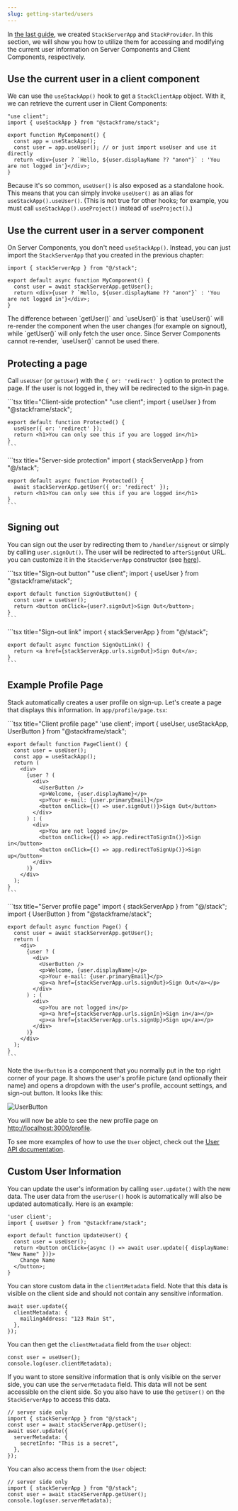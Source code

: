 ```yaml
---
slug: getting-started/users
---
```


In [the last guide](./setup.mdx), we created `StackServerApp` and `StackProvider`. In this section, we will show you how to utilize them for accessing and modifying the current user information on Server Components and Client Components, respectively.

## Use the current user in a client component

We can use the `useStackApp()` hook to get a `StackClientApp` object. With it, we can retrieve the current user in Client Components:

```tsx title="Client user profile"
"use client";
import { useStackApp } from "@stackframe/stack";

export function MyComponent() {
  const app = useStackApp();
  const user = app.useUser(); // or just import useUser and use it directly
  return <div>{user ? `Hello, ${user.displayName ?? "anon"}` : 'You are not logged in'}</div>;
}
```

Because it's so common, `useUser()` is also exposed as a standalone hook. This means that you can simply invoke `useUser()` as an alias for `useStackApp().useUser()`. (This is not true for other hooks; for example, you must call `useStackApp().useProject()` instead of `useProject()`.)

## Use the current user in a server component

On Server Components, you don't need `useStackApp()`. Instead, you can just import the `StackServerApp` that you created in the previous chapter:

```tsx title="Server user profile"
import { stackServerApp } from "@/stack";

export default async function MyComponent() {
  const user = await stackServerApp.getUser();
  return <div>{user ? `Hello, ${user.displayName ?? "anon"}` : 'You are not logged in'}</div>;
}
```

<Note>
The difference between `getUser()` and `useUser()` is that `useUser()` will re-render the component when the user changes (for example on signout), while `getUser()` will only fetch the user once. Since Server Components cannot re-render, `useUser()` cannot be used there. 
</Note>


## Protecting a page

Call `useUser` (or `getUser`) with the `{ or: 'redirect' }` option to protect the page. If the user is not logged in, they will be redirected to the sign-in page.

<Tabs>
  <Tab title="Client Component">
    ```tsx title="Client-side protection"
    "use client";
    import { useUser } from "@stackframe/stack";

    export default function Protected() {
      useUser({ or: 'redirect' });
      return <h1>You can only see this if you are logged in</h1>
    }
    ```
  </Tab>

  <Tab title="Server Component">
    ```tsx title="Server-side protection"
    import { stackServerApp } from "@/stack";

    export default async function Protected() {
      await stackServerApp.getUser({ or: 'redirect' });
      return <h1>You can only see this if you are logged in</h1>
    }
    ```
  </Tab>
</Tabs>


## Signing out

You can sign out the user by redirecting them to `/handler/signout` or simply by calling `user.signOut()`. The user will be redirected to `afterSignOut` URL. you can customize it in the `StackServerApp` constructor (see [here](/docs/api-documentation/app)).


<Tabs>
  <Tab title="user.signOut()">
    ```tsx title="Sign-out button"
    "use client";
    import { useUser } from "@stackframe/stack";

    export default function SignOutButton() {
      const user = useUser();
      return <button onClick={user?.signOut}>Sign Out</button>;
    }
    ```
  </Tab>

  <Tab title="Redirect">
    ```tsx title="Sign-out link"
    import { stackServerApp } from "@/stack";

    export default async function SignOutLink() {
      return <a href={stackServerApp.urls.signOut}>Sign Out</a>;
    }
    ```
  </Tab>
</Tabs>


## Example Profile Page

Stack automatically creates a user profile on sign-up. Let's create a page that displays this information. In `app/profile/page.tsx`:

<Tabs>
  <Tab title="Client Component">
    ```tsx title="Client profile page"
    'use client';
    import { useUser, useStackApp, UserButton } from "@stackframe/stack";

    export default function PageClient() {
      const user = useUser();
      const app = useStackApp();
      return (
        <div>
          {user ? (
            <div>
              <UserButton />
              <p>Welcome, {user.displayName}</p>
              <p>Your e-mail: {user.primaryEmail}</p>
              <button onClick={() => user.signOut()}>Sign Out</button>
            </div>
          ) : (
            <div>
              <p>You are not logged in</p>
              <button onClick={() => app.redirectToSignIn()}>Sign in</button>
              <button onClick={() => app.redirectToSignUp()}>Sign up</button>
            </div>
          )}
        </div>
      );
    }
    ```
  </Tab>

  <Tab title="Server Component">
    ```tsx title="Server profile page"
    import { stackServerApp } from "@/stack";
    import { UserButton } from "@stackframe/stack";

    export default async function Page() {
      const user = await stackServerApp.getUser();
      return (
        <div>
          {user ? (
            <div>
              <UserButton />
              <p>Welcome, {user.displayName}</p>
              <p>Your e-mail: {user.primaryEmail}</p>
              <p><a href={stackServerApp.urls.signOut}>Sign Out</a></p>
            </div>
          ) : (
            <div>
              <p>You are not logged in</p>
              <p><a href={stackServerApp.urls.signIn}>Sign in</a></p>
              <p><a href={stackServerApp.urls.signUp}>Sign up</a></p>
            </div>
          )}
        </div>
      );
    }
    ```
  </Tab>
</Tabs>

Note the `UserButton` is a component that you normally put in the top right corner of your page. It shows the user's profile picture (and optionally their name) and opens a dropdown with the user's profile, account settings, and sign-out button. It looks like this:

![UserButton](../imgs/user-button.png)

You will now be able to see the new profile page on [http://localhost:3000/profile](http://localhost:3000/profile).

To see more examples of how to use the `User` object, check out the [User API documentation](../sdk/user.mdx).

## Custom User Information

You can update the user's information by calling `user.update()` with the new data. The user data from the `userUser()` hook is automatically will also be updated automatically. Here is an example:

```tsx title="Update user display name"
'user client';
import { useUser } from "@stackframe/stack";

export default function UpdateUser() {
  const user = useUser();
  return <button onClick={async () => await user.update({ displayName: "New Name" })}>
    Change Name
  </button>;
}
```

You can store custom data in the `clientMetadata` field. Note that this data is visible on the client side and should not contain any sensitive information.

```tsx title="Store client metadata"
await user.update({
  clientMetadata: {
    mailingAddress: "123 Main St",
  },
});
```

You can then get the `clientMetadata` field from the `User` object:

```tsx title="Read client metadata"
const user = useUser();
console.log(user.clientMetadata);
```

If you want to store sensitive information that is only visible on the server side, you can use the `serverMetadata` field. This data will not be sent accessible on the client side. So you also have to use the `getUser()` on the `StackServerApp` to access this data.

```tsx title="Store server metadata"
// server side only
import { stackServerApp } from "@/stack";
const user = await stackServerApp.getUser();
await user.update({
  serverMetadata: {
    secretInfo: "This is a secret",
  },
});
```

You can also access them from the `User` object:

```tsx title="Read server metadata"
// server side only
import { stackServerApp } from "@/stack";
const user = await stackServerApp.getUser();
console.log(user.serverMetadata);
```

